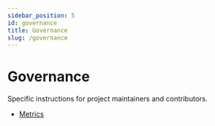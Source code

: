 ```yaml
---
sidebar_position: 5
id: governance
title: Governance
slug: /governance
---
```


# Governance

Specific instructions for project maintainers and contributors.

- [Metrics](/governance/metrics)

